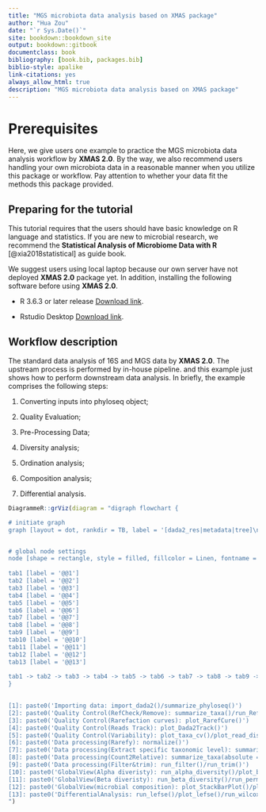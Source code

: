 ```yaml
--- 
title: "MGS microbiota data analysis based on XMAS package"
author: "Hua Zou"
date: "`r Sys.Date()`"
site: bookdown::bookdown_site
output: bookdown::gitbook
documentclass: book
bibliography: [book.bib, packages.bib]
biblio-style: apalike
link-citations: yes
always_allow_html: true
description: "MGS microbiota data analysis based on XMAS package"
---
```


# Prerequisites

Here, we give users one example to practice the MGS microbiota data analysis workflow by **XMAS 2.0**. By the way, we also recommend users handling your own microbiota data in a reasonable manner when you utilize this package or workflow. Pay attention to whether your data fit the methods this package provided.


## Preparing for the tutorial

This tutorial requires that the users should have basic knowledge on R language and statistics. If you are new to microbial research, we recommend the **Statistical Analysis of Microbiome Data with R** [@xia2018statistical] as guide book. 

We suggest users using local laptop because our own server have not deployed **XMAS 2.0** package yet. In addition, installing the following software before using **XMAS 2.0**.

* R 3.6.3 or later release [Download link](https://mirrors.tuna.tsinghua.edu.cn/CRAN/).

* Rstudio Desktop [Download link](https://www.rstudio.com/products/rstudio/download/#download).


## Workflow description

The standard data analysis of 16S and MGS data by **XMAS 2.0**. The upstream process is performed by in-house pipeline. and this example just shows how to perform downstream data analysis. In briefly, the example comprises the following steps:

1. Converting inputs into phyloseq object;

2. Quality Evaluation;

3. Pre-Processing Data;

4. Diversity analysis;

5. Ordination analysis;

6. Composition analysis;

7. Differential analysis.
```r
DiagrammeR::grViz(diagram = "digraph flowchart { 

# initiate graph
graph [layout = dot, rankdir = TB, label = '[dada2_res|metadata|tree]\n\n', labelloc = t]


# global node settings
node [shape = rectangle, style = filled, fillcolor = Linen, fontname = arial, width = 4]
 
tab1 [label = '@@1']  
tab2 [label = '@@2']  
tab3 [label = '@@3']
tab4 [label = '@@4']  
tab5 [label = '@@5']  
tab6 [label = '@@6']
tab7 [label = '@@7']  
tab8 [label = '@@8']  
tab9 [label = '@@9']
tab10 [label = '@@10']  
tab11 [label = '@@11']  
tab12 [label = '@@12']
tab13 [label = '@@13'] 
 
tab1 -> tab2 -> tab3 -> tab4 -> tab5 -> tab6 -> tab7 -> tab8 -> tab9 -> tab10 -> tab11 -> tab12 -> tab13;  
}  

  
[1]: paste0('Importing data: import_dada2()/summarize_phyloseq()')
[2]: paste0('Quality Control(RefCheck/Remove): summarize_taxa()/run_RefCheck()/get_GroupPhyloseq()')
[3]: paste0('Quality Control(Rarefaction curves): plot_RarefCure()')  
[4]: paste0('Quality Control(Reads Track): plot_Dada2Track()')  
[5]: paste0('Quality Control(Variability): plot_taxa_cv()/plot_read_distribution()')  
[6]: paste0('Data processing(Rarefy): normalize()') 
[7]: paste0('Data processing(Extract specific taxonomic level): summarize_taxa()') 
[8]: paste0('Data processing(Count2Relative): summarize_taxa(absolute = FALSE)') 
[9]: paste0('Data processing(Filter&trim): run_filter()/run_trim()') 
[10]: paste0('GlobalView(Alpha diveristy): run_alpha_diversity()/plot_boxplot()') 
[11]: paste0('GlobalView(Beta diveristy): run_beta_diversity()/run_permanova()/run_ordination()/plot_Ordination()') 
[12]: paste0('GlobalView(microbial composition): plot_StackBarPlot()/plot_core_taxa()/core_members()')
[13]: paste0('DifferentialAnalysis: run_lefse()/plot_lefse()/run_wilcox()/plot_volcano()')
")
```
